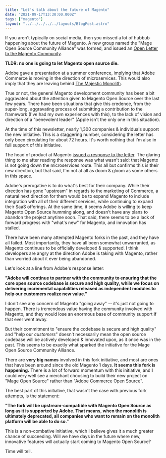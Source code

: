 ```yaml
---
title: "Let's talk about the future of Magento"
date: "2021-09-17T13:30:00.000Z"
tags: ["magento"]
layout: "../../../../../layouts/BlogPost.astro"
---
```



If you aren't typically on social media, then you missed a lot of hubbub happening about the future of Magento. A new group named the "Mage Open Source Community Alliance" was formed, and issued an [Open Letter to the Magento Community](https://www.mage-os.community/blog/the-future-of-magento).

**TLDR: no one is going to let Magento open source die.**

Adobe gave a presentation at a summer conference, implying that Adobe Commerce is moving in the direction of microservices. This would also imply that they are leaving behind [The Majestic Monolith](https://m.signalvnoise.com/the-majestic-monolith/).

True or not, the general Magento development community has been a bit aggravated about the attention given to Magento Open Source over the last few years. There have been situations that give this credence, from the super-long, aggravating process of submitting a contribution to the framework (I've had my own experiences with this), to the lack of vision and direction of a "benevolent leader" (Apple isn't the only one in this situation).

At the time of this newsletter, nearly 1,300 companies & individuals support the new initiative. This is a staggering number, considering the letter has only been circulating for about 72 hours. It's worth nothing that I'm also in full support of this initiative.

The head of product at Magento [issued a response to the letter](https://community.magento.com/t5/Magento-DevBlog/Building-the-Future-of-Magento-Open-Source-Together/ba-p/482344). The glaring thing to me after reading the response was what wasn't said: that Magento is not going down the microservices route. This all but confirms this is their new direction, but that said, I'm not at all as doom & gloom as some others in this space.

Adobe's prerogative is to do what's best for their company. While their direction has gone "upstream" in regards to the marketing of Commerce, a natural next direction for them would be to expand Magento to include integration with all of their different services, while continuing to expand their SaaS offerings. At the same time, it seems Adobe is willing to keep Magento Open Source humming along, and doesn't have any plans to abandon the project anytime soon. That said, there seems to be a lack of forward progress with "what's new" for Magento, and innovation has stalled.

There have been many attempted Magento forks in the past, and they have all failed. Most importantly, they have all been somewhat unwarranted, as Magento continues to be officially developed & supported. I think developers are angry at the direction Adobe is taking with Magento, rather than worried about it ever being abandoned.

Let's look at a line from Adobe's response letter:

**"Adobe will continue to partner with the community to ensuring that the core open source codebase is secure and high quality, while we focus on delivering incremental capabilities released as independent modules to help our customers realize new value."**

I don't see any concern of Magento "going away" -- it's just not going to happen. There is tremendous value having the community involved with Magento, and they would lose an enormous base of community support if that ever went away.

But their commitment to "ensure the codebase is secure and high quality" and "help our _customers_" doesn't necessarily mean the open source codebase will be actively developed & innovated upon, as it once was in the past. This seems to be exactly what sparked the initiative for the Mage Open Source Community Alliance.

There are **very big names** involved in this fork initiative, and most are ones that have been around since the old Magento 1 days. **It seems this fork is happening.** There is a lot of forward momentum with this initiative, and I could very well see a merchant choosing to build their new project on "Mage Open Source" rather than "Adobe Commerce Open Source".

The best part of this initiative, that wasn't the case with previous fork attempts, is the statement:

**"The fork will be upstream-compatible with Magento Open Source as long as it is supported by Adobe. That means, when the monolith is ultimately deprecated, all companies who want to remain on the monolith platform will be able to do so."**

This is a non-combative initiative, which I believe gives it a much greater chance of succeeding. Will we have days in the future where new, innovative features will actually start coming to Magento Open Source?

Time will tell.
